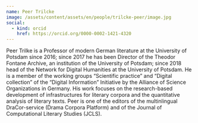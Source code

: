 ```yaml
---
name: Peer Trilcke
image: /assets/content/assets/en/people/trilcke-peer/image.jpg
social:
  - kind: orcid
    href: https://orcid.org/0000-0002-1421-4320
---
```

Peer Trilke is a Professor of modern German literature at the University of Potsdam since 2016; since 2017 he has been Director of the Theodor Fontane Archive, an institution of the University of Potsdam; since 2018 head of the Network for Digital Humanities at the University of Potsdam. He is a member of the working groups “Scientific practice” and “Digital collection” of the “Digital Information” Initiative by the Alliance of Science Organizations in Germany. His work focuses on the research-based development of infrastructures for literary corpora and the quantitative analysis of literary texts. Peer is one of the editors of the multinlingual DraCor-service (Drama Corpora Platform) and of the Journal of Computational Literary Studies (JCLS).